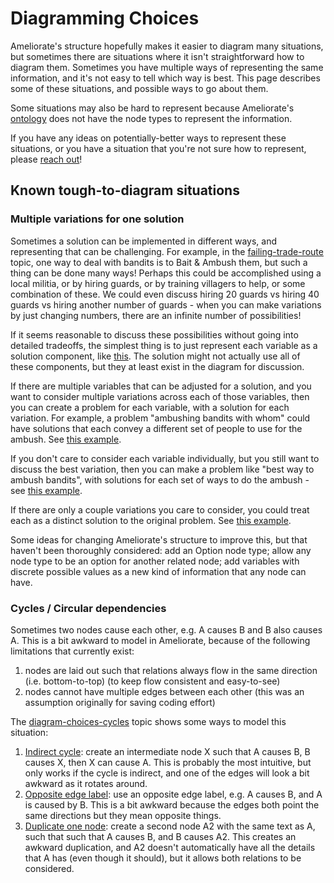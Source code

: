 
# Diagramming Choices

Ameliorate's structure hopefully makes it easier to diagram many situations, but sometimes there are situations where it isn't straightforward how to diagram them. Sometimes you have multiple ways of representing the same information, and it's not easy to tell which way is best. This page describes some of these situations, and possible ways to go about them.

Some situations may also be hard to represent because Ameliorate's [ontology](https://ameliorate.app/keyserj/ameliorate-ontology) does not have the node types to represent the information.

If you have any ideas on potentially-better ways to represent these situations, or you have a situation that you're not sure how to represent, please [reach out](https://github.com/amelioro/ameliorate/blob/main/CONTRIBUTING.md#reaching-out)!

## Known tough-to-diagram situations

### Multiple variations for one solution

Sometimes a solution can be implemented in different ways, and representing that can be challenging. For example, in the [failing-trade-route](https://ameliorate.app/keyserj/failing-trade-route?view=Bandits) topic, one way to deal with bandits is to Bait & Ambush them, but such a thing can be done many ways! Perhaps this could be accomplished using a local militia, or by hiring guards, or by training villagers to help, or some combination of these. We could even discuss hiring 20 guards vs hiring 40 guards vs hiring another number of guards - when you can make variations by just changing numbers, there are an infinite number of possibilities!

If it seems reasonable to discuss these possibilities without going into detailed tradeoffs, the simplest thing is to just represent each variable as a solution component, like [this](https://ameliorate.app/keyserj/failing-trade-route?view=Decoy+and+Ambush). The solution might not actually use all of these components, but they at least exist in the diagram for discussion.

If there are multiple variables that can be adjusted for a solution, and you want to consider multiple variations across each of those variables, then you can create a problem for each variable, with a solution for each variation. For example, a problem "ambushing bandits with whom" could have solutions that each convey a different set of people to use for the ambush. See [this example](https://ameliorate.app/keyserj/failing-trade-route-after?view=Variants+-+problem+per+variable).

If you don't care to consider each variable individually, but you still want to discuss the best variation, then you can make a problem like "best way to ambush bandits", with solutions for each set of ways to do the ambush - see [this example](https://ameliorate.app/keyserj/failing-trade-route-after?view=Variants+-+problem+to+choose+variant).

If there are only a couple variations you care to consider, you could treat each as a distinct solution to the original problem. See [this example](https://ameliorate.app/keyserj/failing-trade-route-after?view=Variants+-+solution+for+each+variant).

<Callout type="info">
  Some ideas for changing Ameliorate's structure to improve this, but that haven't been thoroughly
  considered: add an Option node type; allow any node type to be an option for another related node;
  add variables with discrete possible values as a new kind of information that any node can have.
</Callout>

### Cycles / Circular dependencies

Sometimes two nodes cause each other, e.g. A causes B and B also causes A. This is a bit awkward to model in Ameliorate, because of the following limitations that currently exist:

1. nodes are laid out such that relations always flow in the same direction (i.e. bottom-to-top) (to keep flow consistent and easy-to-see)
2. nodes cannot have multiple edges between each other (this was an assumption originally for saving coding effort)

The [diagram-choices-cycles](https://ameliorate.app/keyserj/diagram-choices-cycles) topic shows some ways to model this situation:

1. [Indirect cycle](https://ameliorate.app/keyserj/diagram-choices-cycles?view=Indirect+cycle): create an intermediate node X such that A causes B, B causes X, then X can cause A. This is probably the most intuitive, but only works if the cycle is indirect, and one of the edges will look a bit awkward as it rotates around.
2. [Opposite edge label](https://ameliorate.app/keyserj/diagram-choices-cycles?view=Opposite+edge+label): use an opposite edge label, e.g. A causes B, and A is caused by B. This is a bit awkward because the edges both point the same directions but they mean opposite things.
3. [Duplicate one node](https://ameliorate.app/keyserj/diagram-choices-cycles?view=Duplicate+one+node): create a second node A2 with the same text as A, such that such that A causes B, and B causes A2. This creates an awkward duplication, and A2 doesn't automatically have all the details that A has (even though it should), but it allows both relations to be considered.
